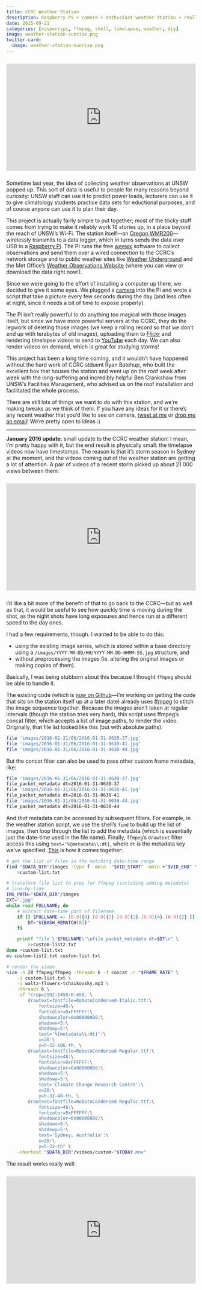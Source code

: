 ```yaml
---
title: CCRC Weather Station
description: Raspberry Pi + camera + enthusiast weather station + really tall building = epic weather data
date: 2015-09-21
categories: [rasperrypi, ffmpeg, shell, timelapse, weather, diy]
image: weather-station-sunrise.png
twitter-card:
  image: weather-station-sunrise.png
---
```

<!-- Youtube embed -->
```{=html}
<div style="text-align:center; position: relative; height: 0; padding-bottom: 56.25%; margin-top: 25px; margin-bottom: 25px;">
	<iframe style="position: absolute; top: 0; left: 0; width: 100%; height: 100%;" src="https://www.youtube.com/embed/_4XGPOtL_NU?list=PLPA1_XSKQBZaasniybfRbSRYUNF91_y5U" frameborder="0" allowfullscreen></iframe>
</div>
```

Sometime last year, the idea of collecting weather observations at UNSW popped up. This sort of data is useful to people for many reasons beyond curiosity: UNSW staff can use it to predict power loads, lecturers can use it to give climatology students practice data sets for eductional purposes, and of course anyone can use it to plan their day.

This project is actually fairly simple to put together; most of the tricky stuff comes from trying to make it reliably work 16 stories up, in a place beyond the reach of UNSW's Wi-Fi. The station itself—an [Oregon WMR200](http://shop.australiangeographic.com.au/oregon-weather-station-wmr200.html)—wirelessly transmits to a data logger, which in turns sends the data over USB to a [Raspberry Pi](http://www.raspberrypi.org/). The PI runs the free [weewx](http://www.weewx.com) software to collect observations and send them over a wired connection to the CCRC's network storage and to public weather sites like [Weather Underground](http://www.wunderground.com/personal-weather-station/dashboard?ID=INEWSOUT602) and the Met Office's [Weather Observations Website](http://bom-wow.metoffice.gov.uk/graphdata?requestedAction=REQUEST&siteID=919586001) (where you can view or download the data right now!).

Since we were going to the effort of installing a computer up there, we decided to give it some eyes. We plugged a [camera](http://www.raspberrypi.org/camera) into the Pi and wrote a script that take a picture every few seconds during the day (and less often at night, since it needs a bit of time to expose properly).

The Pi isn't really powerful to do anything too magical with those images itself, but since we have more powerful servers at the CCRC, they do the legwork of deleting those images (we keep a rolling record so that we don't end up with terabytes of old images), uploading them to [Flickr](http://www.flickr.com/photos/ccrc_weather/) and rendering timelapse videos to send to [YouTube](https://www.youtube.com/channel/UCeiNSkPn47gxultHDuJZEYw) each day. We can also render videos on demand, which is great for studying storms!

This project has been a long time coming, and it wouldn't have happened without the hard work of CCRC stduent Ryan Batehup, who built the excellent box that houses the station and went up on the roof week after week with the long-suffering and incredibly helpful Ben Crankshaw from UNSW's Facilities Management, who advised us on the roof installation and facilitated the whole process.

There are still lots of things we want to do with this station, and we're making tweaks as we think of them. If you have any ideas for it or there's any recent weather that you'd like to see on camera, [tweet at me](https://twitter.com/intent/tweet?text=@rensa_co&related=rensa_co) or [drop me an email](mailto:j.goldie@unsw.edu.au)! We're pretty open to ideas :)

<hr>

**January 2016 update:** small update to the CCRC weather station! I mean, I'm pretty happy with it, but the end result is physically small: the timelapse videos now have timestamps. The reason is that it's storm season in Sydney at the moment, and the videos coming out of the weather station are getting a lot of attention. A pair of videos of a recent storm picked up about 21 000 views between them:

<!-- Youtube embed -->
```{=html}
<div style="text-align:center; position: relative; height: 0; padding-bottom: 56.25%; margin-top: 25px; margin-bottom: 25px;">
	<iframe style="position: absolute; top: 0; left: 0; width: 100%; height: 100%;" src="https://www.youtube.com/embed/r9QelVBENoo?list=PLPA1_XSKQBZaasniybfRbSRYUNF91_y5U" frameborder="0" allowfullscreen></iframe>
</div>
```

I'd like a bit more of the benefit of that to go back to the CCRC—but as well as that, it would be useful to see how quickly time is moving during the shot, as the night shots have long exposures and hence run at a different speed to the day ones.

I had a few requirements, though. I wanted to be able to do this:

- using the existing image series, which is stored within a base directory using a `/images/YYYY-MM-DD/HH/YYYY-MM-DD-HHMM-SS.jpg` structure, and
- without preprocessing the images (ie. altering the original images or making copies of them).

Basically, I was being stubborn about this because I thought `ffmpeg` should be able to handle it.

The existing code (which is [now on Github](https://github.com/rensa/ccrc-weather-station-uploads)—I'm working on getting the code that sits on the station itself up at a later date) already uses [ffmpeg](https://ffmpeg.org/) to stitch the image sequence together. Because the images aren't taken at regular intervals (though the station tries very hard), this script uses ffmpeg's concat filter, which accepts a list of image paths, to render the video. Originally, that file list looked like this (but with absolute paths):

```sh
file 'images/2016-01-31/06/2016-01-31-0630-37.jpg'
file 'images/2016-01-31/06/2016-01-31-0630-41.jpg'
file 'images/2016-01-31/06/2016-01-31-0630-44.jpg'
```

But the concat filter can also be used to pass other custom frame metadata, like:

```sh
file 'images/2016-01-31/06/2016-01-31-0630-37.jpg'
file_packet_metadata dt=2016-01-31-0630-37
file 'images/2016-01-31/06/2016-01-31-0630-41.jpg'
file_packet_metadata dt=2016-01-31-0630-41
file 'images/2016-01-31/06/2016-01-31-0630-44.jpg'
file_packet_metadata dt=2016-01-31-0630-44
```

And _that_ metadata can be accessed by subsequent filters. For example, in the weather station script, we use the shell's `find` to build up the list of images, then loop through the list to add the metadata (which is essentially just the date-time used in the file name). Finally, `ffmpeg`'s `drawtext` filter access this using `text='%{metadata\\:dt}`, where `dt` is the metadata key we've specified. [This](https://github.com/rensa/ccrc-weather-station-uploads/blob/master/custom-youtube.sh) is how it comes together:

```sh
# get the list of files in the matching date-time range
find "$DATA_DIR"/images -type f -mmin -"$VID_START" -mmin +"$VID_END" \
    >custom-list.txt

# transform file list to prep for ffmpeg (including adding metadata)
# line-by-line
IMG_PATH="$DATA_DIR"/images
EXT=".jpg"
while read FULLNAME; do
    # extract date-time part of filename
    if [[ $FULLNAME =~ [0-9]{4}.[0-9]{2}.[0-9]{2}.[0-9]{4}.[0-9]{2} ]]; then
        DT="${BASH_REMATCH[0]}"
    fi

    printf "file \'$FULLNAME\'\nfile_packet_metadata dt=$DT\n" \
        >>custom-list2.txt
done <custom-list.txt
mv custom-list2.txt custom-list.txt

# render the video
nice -n 20 ffmpeg/ffmpeg -threads 6 -f concat -r "$FRAME_RATE" \
    -i custom-list.txt \
    -i waltz-flowers-tchaikovsky.mp3 \
    -threads 6 \
    -vf "crop=2592:1458:0:450, \
        drawtext=fontfile=RobotoCondensed-Italic.ttf:\
            fontsize=48:\
            fontcolor=0xFFFFFF:\
            shadowcolor=0x00000088:\
            shadowx=5:\
            shadowy=5:\
            text='%{metadata\\:dt}':\
            x=20:\
            y=h-32-106-th, \
        drawtext=fontfile=RobotoCondensed-Regular.ttf:\
            fontsize=48:\
            fontcolor=0xFFFFFF:\
            shadowcolor=0x00000088:\
            shadowx=5:\
            shadowy=5:\
            text='Climate Change Research Centre':\
            x=20:\
            y=h-32-48-th, \
        drawtext=fontfile=RobotoCondensed-Regular.ttf:\
            fontsize=48:\
            fontcolor=0xFFFFFF:\
            shadowcolor=0x00000088:\
            shadowx=5:\
            shadowy=5:\
            text='Sydney, Australia':\
            x=20:\
            y=h-32-th" \
    -shortest "$DATA_DIR"/videos/custom-"$TODAY.mov"
```

The result works really well:

<!-- Youtube embed -->
```{=html}
<div style="text-align:center; position: relative; height: 0; padding-bottom: 56.25%; margin-top: 25px; margin-bottom: 25px;">
	<iframe style="position: absolute; top: 0; left: 0; width: 100%; height: 100%;" src="https://www.youtube.com/embed/nq4ZGtLOw6Q?index=5&list=PLPA1_XSKQBZaasniybfRbSRYUNF91_y5U" frameborder="0" allowfullscreen></iframe>
</div>
```
